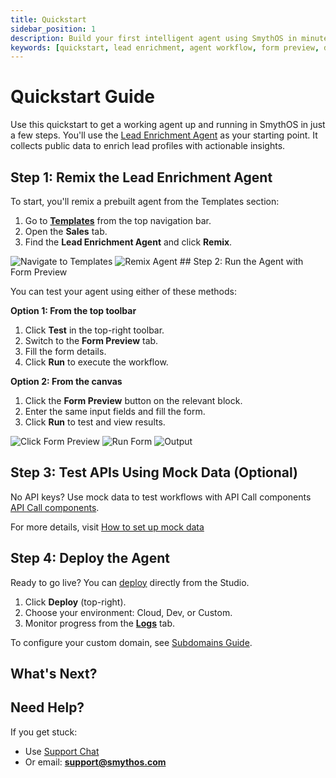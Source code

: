 ```yaml
---
title: Quickstart
sidebar_position: 1
description: Build your first intelligent agent using SmythOS in minutes.
keywords: [quickstart, lead enrichment, agent workflow, form preview, debugging]
---
```


# Quickstart Guide

Use this quickstart to get a working agent up and running in SmythOS in just a few steps. You'll use the [Lead Enrichment Agent](/docs/agent-templates/sales/lead-enrichment-agent) as your starting point. It collects public data to enrich lead profiles with actionable insights.

<Youtube videoId="V0ft3GrLtjY" title="SmythOS - Lead Enrichment Agent" />

<Spacer size="md" />

## Step 1: Remix the Lead Enrichment Agent

To start, you'll remix a prebuilt agent from the Templates section:

1. Go to **[Templates](https://app.smythos.com/templates)** from the top navigation bar.
2. Open the **Sales** tab.
3. Find the **Lead Enrichment Agent** and click **Remix**.

<Image src="/img/lead_enrichment_agent/img_1.png" alt="Navigate to Templates" />
<Image src="/img/lead_enrichment_agent/img_2.png" alt="Remix Agent" />

<Spacer size="md" />
## Step 2: Run the Agent with Form Preview

You can test your agent using either of these methods:

**Option 1: From the top toolbar**

1. Click **Test** in the top-right toolbar.
2. Switch to the **Form Preview** tab.
3. Fill the form details.
4. Click **Run** to execute the workflow.

<Spacer size="md" />

**Option 2: From the canvas**

1. Click the **Form Preview** button on the relevant block.
2. Enter the same input fields and fill the form.
3. Click **Run** to test and view results.
<Image src="/img/lead_enrichment_agent/img_3.png" alt="Click Form Preview" />
<Image src="/img/lead_enrichment_agent/gif 1.png" alt="Run Form" />
<Image src="/img/lead_enrichment_agent/img_4.png" alt="Output" />
<Spacer size="md" />

## Step 3: Test APIs Using Mock Data (Optional)

No API keys? Use mock data to test workflows with API Call components [API Call components](/docs/agent-studio/components/advanced/api-call).

For more details, visit [How to set up mock data](/docs/agent-studio/components/advanced/api-call#step-5-enable-mock-mode)

<Spacer size="md" />

## Step 4: Deploy the Agent

Ready to go live? You can [deploy](/docs/agent-deployment/overview) directly from the Studio.

1. Click **Deploy** (top-right).
2. Choose your environment: Cloud, Dev, or Custom.
3. Monitor progress from the [**Logs**](/docs/agent-studio/manage-agents/logs) tab.

To configure your custom domain, see [Subdomains Guide](/docs/agent-deployments/subdomains).

<Spacer size="md" />

## What's Next?

<CardGrid columns={2}>
  <Card
    title="Debugging Guide"
    description="Explore debugging tools and inspect agent behavior."
    href="/docs/agent-studio/build-agents/debugging"
  />
  <Card
    title="Agent Settings"
    description="Configure LLMs, triggers, behaviors, and more."
    href="/docs/agent-studio/build-agents/agent-overview"
  />
</CardGrid>

<Spacer size="md" />

## Need Help?

If you get stuck:

- Use [Support Chat](https://app.smythos.com/support)
- Or email: **support@smythos.com**

